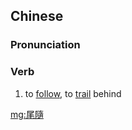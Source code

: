 {{also|尾随}}
==Chinese==
{{zh-forms|s=尾随}}

===Pronunciation===
{{zh-pron
|m=wěisuí
|c=mei5 ceoi4
|mn=qz:bér-sûi/xm:bé-sûi/zz:bôe-sûi
|cat=v
}}

===Verb===
{{zh-verb}}
# to [[follow]], to [[trail]] behind

[[mg:尾隨]]